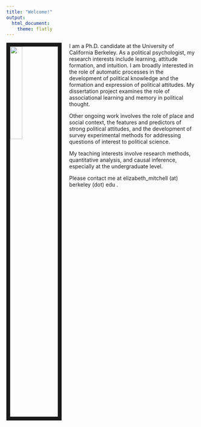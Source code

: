 ```yaml
---
title: "Welcome!"
output:
  html_document:
    theme: flatly
---
```


<link rel="stylesheet" href="papercss-master/src/styles.css" type="text/css">

<img src="IMG-0231.JPG" style="width:25%; border:10px solid; margin-right: 20px" align="left">

I am a Ph.D. candidate at the University of California Berkeley. As a political psychologist, my research interests include learning, attitude formation, and intuition. I am broadly interested in the role of automatic processes in the development of political knowledge and the formation and expression of political attitudes. My dissertation project examines the role of associational learning and memory in political thought. 

Other ongoing work involves the role of place and social context, the features and predictors of strong political attitudes, and the development of survey experimental methods for addressing questions of interest to political science. 

My teaching interests involve research methods, quantitative analysis, and causal inference, especially at the undergraduate level. 

Please contact me at elizabeth_mitchell (at) berkeley (dot) edu .